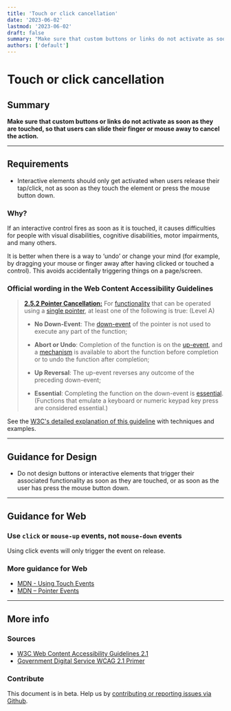```yaml
---
title: 'Touch or click cancellation'
date: '2023-06-02'
lastmod: '2023-06-02'
draft: false
summary: "Make sure that custom buttons or links do not activate as soon as they are touched, so that users can slide their finger or mouse away to cancel the action."
authors: ['default']
---
```


# Touch or click cancellation

## Summary

**Make sure that custom buttons or links do not activate as soon as they are touched, so that users can slide their finger or mouse away to cancel the action.**

---

## Requirements

* Interactive elements should only get activated when users release their tap/click, not as soon as they touch the element or press the mouse button down.

### Why?

If an interactive control fires as soon as it is touched, it causes difficulties for people with visual disabilities, cognitive disabilities, motor impairments, and many others.

It is better when there is a way to ‘undo’ or change your mind (for example, by dragging your mouse or finger away after having clicked or touched a control). This avoids accidentally triggering things on a page/screen.

### Official wording in the Web Content Accessibility Guidelines

> [**2.5.2 Pointer Cancellation:**](https://www.w3.org/WAI/WCAG21/Understanding/pointer-cancellation.html) For [functionality](https://www.w3.org/WAI/WCAG21/Understanding/pointer-cancellation.html#dfn-functionality) that can be operated using a [single pointer](https://www.w3.org/WAI/WCAG21/Understanding/pointer-cancellation.html#dfn-single-pointer), at least one of the following is true: (Level A)
>
> * **No Down-Event**: The [down-event](https://www.w3.org/WAI/WCAG21/Understanding/pointer-cancellation.html#dfn-down-event) of the pointer is not used to execute any part of the function;
>
> * **Abort or Undo**: Completion of the function is on the [up-event](https://www.w3.org/WAI/WCAG21/Understanding/pointer-cancellation.html#dfn-up-event), and a [mechanism](https://www.w3.org/WAI/WCAG21/Understanding/pointer-cancellation.html#dfn-mechanism) is available to abort the function before completion or to undo the function after completion;
>
> * **Up Reversal**: The up-event reverses any outcome of the preceding down-event;
>
> * **Essential**: Completing the function on the down-event is [essential](https://www.w3.org/WAI/WCAG21/Understanding/pointer-cancellation.html#dfn-essential). (Functions that emulate a keyboard or numeric keypad key press are considered essential.)

See the [W3C's detailed explanation of this guideline](https://www.w3.org/WAI/WCAG21/Understanding/pointer-cancellation.html) with techniques and examples.

---

## Guidance for Design

* Do not design buttons or interactive elements that trigger their associated functionality as soon as they are touched, or as soon as the user has press the mouse button down.

---

## Guidance for Web

### Use `click` or `mouse-up` events, not `mouse-down` events

Using click events will only trigger the event on release.

### More guidance for Web

* [MDN - Using Touch Events](https://developer.mozilla.org/en-US/docs/Web/API/Touch_events/Using_Touch_Events)
* [MDN – Pointer Events](https://developer.mozilla.org/en-US/docs/Web/API/Pointer_events)

---

## More info

### Sources

* [W3C Web Content Accessibility Guidelines 2.1](https://www.w3.org/TR/WCAG21/)
* [Government Digital Service WCAG 2.1 Primer](https://alphagov.github.io/wcag-primer/)

### Contribute

This document is in beta. Help us by [contributing or reporting issues via Github](https://github.com/web-accessibility-io/web-accessibility.io).
